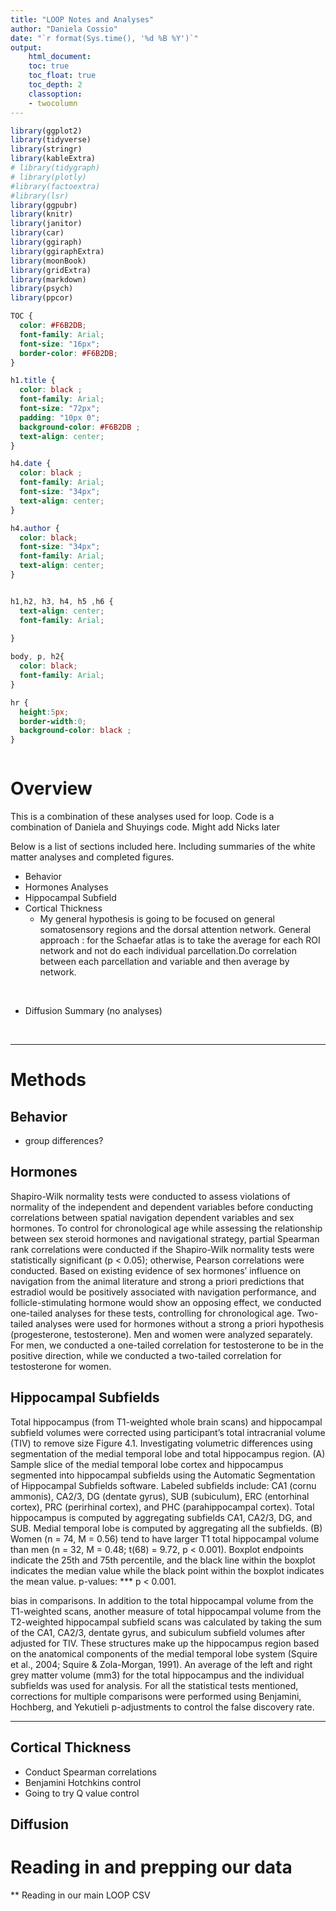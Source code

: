 ```yaml
---
title: "LOOP Notes and Analyses"
author: "Daniela Cossio"
date: "`r format(Sys.time(), '%d %B %Y')`"
output:
    html_document:
    toc: true
    toc_float: true
    toc_depth: 2
    classoption:
    - twocolumn
---
```


```r
library(ggplot2)
library(tidyverse)
library(stringr)
library(kableExtra)
# library(tidygraph)
# library(plotly)
#library(factoextra)
#library(lsr)
library(ggpubr)
library(knitr)
library(janitor)
library(car)
library(ggiraph)
library(ggiraphExtra)
library(moonBook)
library(gridExtra)
library(markdown)
library(psych)
library(ppcor)
```



```css
TOC {
  color: #F6B2DB;
  font-family: Arial;
  font-size: "16px"; 
  border-color: #F6B2DB;
}

h1.title {
  color: black ;
  font-family: Arial;
  font-size: "72px";
  padding: "10px 0";
  background-color: #F6B2DB ;
  text-align: center;
}

h4.date {
  color: black ;
  font-family: Arial;
  font-size: "34px";
  text-align: center;
}

h4.author {
  color: black;
  font-size: "34px";
  font-family: Arial;
  text-align: center;
}


h1,h2, h3, h4, h5 ,h6 {
  text-align: center;
  font-family: Arial;
  
}

body, p, h2{
  color: black; 
  font-family: Arial;
}

hr {
  height:5px;
  border-width:0;
  background-color: black ;
}



```

# **Overview** 

This is a combination of these analyses used for loop. Code is a combination of Daniela and Shuyings code. Might add Nicks later

Below is a list of sections included here. Including summaries of the white matter analyses and completed figures. 

* Behavior
* Hormones Analyses
* Hippocampal Subfield 
* Cortical Thickness  
    * My general hypothesis is going to be focused on general somatosensory regions and the dorsal attention network. General approach : for the Schaefar atlas is to take the average for each ROI network and not do each individual parcellation.Do correlation between each parcellation and variable and then average by network. 
    
<br>

* Diffusion Summary (no analyses)

<br>

<hr>

# Methods {.tabset .tabset-pills}
## Behavior 
* group differences?

## Hormones

Shapiro-Wilk normality tests were conducted to assess violations of normality of the independent and dependent variables before conducting correlations between spatial navigation dependent variables and sex hormones. To control for chronological age while assessing the relationship between sex steroid hormones and navigational strategy, partial Spearman rank correlations were conducted if the Shapiro-Wilk normality tests were statistically significant (p < 0.05); otherwise, Pearson correlations were conducted. Based on existing evidence of sex hormones’ influence on navigation from the animal literature and strong a priori predictions that estradiol would be positively associated with navigation performance, and follicle-stimulating hormone would show an opposing effect, we conducted one-tailed analyses for these tests, controlling for chronological age. Two-tailed analyses were used for hormones without a strong a priori hypothesis (progesterone, testosterone). Men and women were analyzed separately. For men, we conducted a one-tailed correlation for testosterone to be in the positive direction, while we conducted a two-tailed correlation for testosterone for women. 

## Hippocampal Subfields

Total hippocampus (from T1-weighted whole brain scans) and hippocampal subfield volumes were corrected using participant’s total intracranial volume (TIV) to remove size
Figure 4.1. Investigating volumetric differences using segmentation of the medial temporal lobe and total hippocampus region. (A) Sample slice of the medial temporal lobe cortex and hippocampus segmented into hippocampal subfields using the Automatic Segmentation of Hippocampal Subfields software. Labeled subfields include: CA1 (cornu ammonis), CA2/3, DG (dentate gyrus), SUB (subiculum), ERC (entorhinal cortex), PRC (perirhinal cortex), and PHC (parahippocampal cortex). Total hippocampus is computed by aggregating subfields CA1, CA2/3, DG, and SUB. Medial temporal lobe is computed by aggregating all the subfields. (B) Women (n = 74, M = 0.56) tend to have larger T1 total hippocampal volume than men (n = 32, M = 0.48; t(68) = 9.72, p < 0.001). Boxplot endpoints indicate the 25th and 75th percentile, and the black line within the boxplot indicates the median value while the black point within the boxplot indicates the mean value. p-values: *** p < 0.001.
<br> 

bias in comparisons. In addition to the total hippocampal volume from the T1-weighted scans, another measure of total hippocampal volume from the T2-weighted hippocampal subfield scans was calculated by taking the sum of the CA1, CA2/3, dentate gyrus, and subiculum subfield volumes after adjusted for TIV. These structures make up the hippocampus region based on the anatomical components of the medial temporal lobe system (Squire et al., 2004; Squire & Zola-Morgan, 1991). An average of the left and right grey matter volume (mm3) for the total hippocampus and the individual subfields was used for analysis. For all the statistical tests mentioned, corrections for multiple comparisons were performed using Benjamini, Hochberg, and Yekutieli p-adjustments to control the false discovery rate.

<hr>


## Cortical Thickness

* Conduct Spearman correlations
* Benjamini Hotchkins control
* Going to try Q value control


## Diffusion



# Reading in and prepping our data 

** Reading in our main LOOP CSV

```r

```
